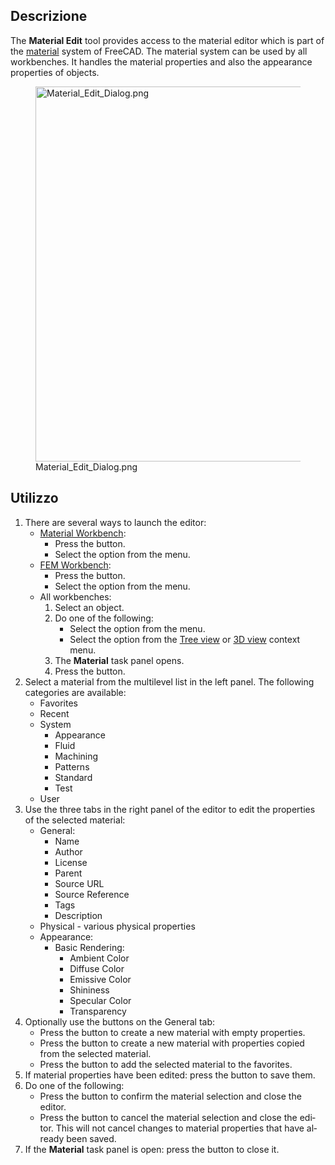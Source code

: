 <languages/>

{{Docnav/it
|
|
|[[Material_Workbench/it|Material]]
|IconL=
|IconR=
|IconC=Workbench_Material.svg
}}

{{GuiCommand/it
|Name=Material Edit
|Name/it=Modifica
|MenuLocation=Material → Modifica...<br>Model → Materiali → Editor dei materiali
|Workbenches=[[Material_Workbench/it|Material]], [[FEM_Workbench/it|FEM]]
|Version=1.0
|SeeAlso=[[FEM_MaterialEditor/it|FEM Editor dei materiali]]
}}

<span id="Description"></span>
==Descrizione==

<div lang="en" dir="ltr" class="mw-content-ltr">
The '''Material Edit''' tool provides access to the material editor which is part of the [[Material|material]] system of FreeCAD. The material system can be used by all workbenches. It handles the material properties and also the appearance properties of objects.
</div>

[[Image:Material_Edit_Dialog.png|600px]]

<span id="Usage"></span>
==Utilizzo==

<div lang="en" dir="ltr" class="mw-content-ltr">
# There are several ways to launch the editor:
#* [[Material_Workbench|Material Workbench]]:
#** Press the {{Button|[[Image:Material_Edit.svg|16px]] [[Material_Edit|Edit...]]}} button.
#** Select the {{MenuCommand|Materials → [[Image:Material_Edit.svg|16px]] Edit...}} option from the menu.
#* [[FEM_Workbench|FEM Workbench]]:
#** Press the {{Button|[[Image:FEM_MaterialEditor.svg|16px]] [[FEM_MaterialEditor|Material editor]]}} button.
#** Select the {{MenuCommand|Model → Materials → [[Image:FEM_MaterialEditor.svg|16px]] Material editor}} option from the menu.
#* All workbenches:
#*# Select an object.
#*# Do one of the following:
#*#* Select the {{MenuCommand|View → [[Image:Material_Edit.svg|16px]] Material...}} option from the menu.
#*#* Select the {{MenuCommand|[[Image:Material_Edit.svg|16px]] Material...}} option from the [[Tree_view|Tree view]] or [[3D_view|3D view]] context menu.
#*# The '''Material''' task panel opens.
#*# Press the {{Button|Launch editor}} button.
# Select a material from the multilevel list in the left panel. The following categories are available:
#* Favorites
#* Recent
#* System
#** Appearance
#** Fluid
#** Machining
#** Patterns
#** Standard
#** Test
#* User
# Use the three tabs in the right panel of the editor to edit the properties of the selected material:
#* General:
#** Name
#** Author
#** License
#** Parent
#** Source URL
#** Source Reference
#** Tags
#** Description
#* Physical - various physical properties
#* Appearance:
#**Basic Rendering:
#*** Ambient Color
#*** Diffuse Color
#*** Emissive Color
#*** Shininess
#*** Specular Color
#*** Transparency
# Optionally use the buttons on the General tab:
#* Press the {{Button|New}} button to create a new material with empty properties.
#* Press the {{Button|Inherit New}} button to create a new material with properties copied from the selected material.
#* Press the {{Button|*}} button to add the selected material to the favorites.
# If material properties have been edited: press the {{Button|Save}} button to save them.
# Do one of the following:
#* Press the {{Button|OK}} button to confirm the material selection and close the editor.
#* Press the {{Button|Cancel}} button to cancel the material selection and close the editor. This will not cancel changes to material properties that have already been saved.
# If the '''Material''' task panel is open: press the {{Button|Close}} button to close it.
</div>


{{Docnav/it
|
|
|[[Material_Workbench/it|Material]]
|IconL=
|IconR=
|IconC=Workbench_Material.svg
}}

{{Userdocnavi}}
